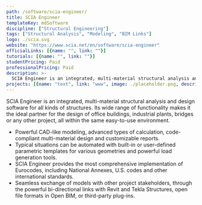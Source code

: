 ```yaml
---
path: /software/scia-engineer/
title: SCIA Engineer
templateKey: mdSoftware
discipline: ["Structural Engineering"]
tags: ["Structural Analysis", "Modeling", "BIM Links"]
logo: ./scia.svg
website: "https://www.scia.net/en/software/scia-engineer"
officialLinks: [{name: "", link: ""}]
tutorials: [{name: "", link: ""}]
studentPricing: Paid
professionalPricing: Paid
description: >-
  SCIA Engineer is an integrated, multi-material structural analysis and design software for all kinds of structures. Its wide range of functionality makes it the ideal partner for the design of office buildings, industrial plants, bridges or any other project, all within the same easy-to-use environment.
projects: [{name: "text", link: "www", image: ./placeholder.png, description: "blah blah"}]
---
```


SCIA Engineer is an integrated, multi-material structural analysis and design software for all kinds of structures. Its wide range of functionality makes it the ideal partner for the design of office buildings, industrial plants, bridges or any other project, all within the same easy-to-use environment.

 - Powerful CAD-like modeling, advanced types of calculation, code-compliant multi-material design and customizable reports.
 - Typical situations can be automated with built-in or user-defined parametric templates for various geometries and powerful load generation tools.
 - SCIA Engineer provides the most comprehensive implementation of Eurocodes, including National Annexes, U.S. codes and other international standards.
 - Seamless exchange of models with other project stakeholders, through the powerful bi-directional links with Revit and Tekla Structures, open file formats in Open BIM, or third-party plug-ins.

